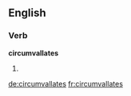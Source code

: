 
==English==

===Verb===
'''circumvallates'''

# {{third-person singular of|[[circumvallate]]}}

[[de:circumvallates]]
[[fr:circumvallates]]